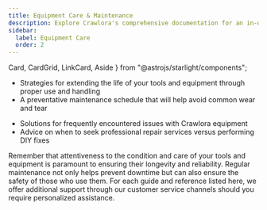 ```yaml
---
title: Equipment Care & Maintenance
description: Explore Crawlora's comprehensive documentation for an in-depth look at our premium tools and construction services. 
sidebar:
  label: Equipment Care
  order: 2
---
```


  Card,
  CardGrid,
  LinkCard,
  Aside
} from "@astrojs/starlight/components";

<Card title="Maintaining Your Crawlora Tools" icon="approve-check-circle">
<LinkCard
  description="Step-by-step guide for the routine care and maintenance of your Crawlora tools to ensure long-lasting functionality."
  href="/guides/getting-started"
/>
<LinkCard
  description="Cleaning, storage, and inspection practices to keep tools in optimal condition"
  href="/guides/getting-started"
/>
</Card>

<CardGrid>
<Card title="Best Practices for Equipment Longevity" icon="star">

   - Strategies for extending the life of your tools and equipment through proper use and handling
   - A preventative maintenance schedule that will help avoid common wear and tear
</Card>
<Card title="Troubleshooting Common Tool Issues" icon="rocket">

   - Solutions for frequently encountered issues with Crawlora equipment
   - Advice on when to seek professional repair services versus performing DIY fixes
</Card>
</CardGrid>

<Aside>
Remember that attentiveness to the condition and care of your tools and equipment is paramount to ensuring their longevity and reliability. Regular maintenance not only helps prevent downtime but can also ensure the safety of those who use them. For each guide and reference listed here, we offer additional support through our customer service channels should you require personalized assistance.
</Aside>